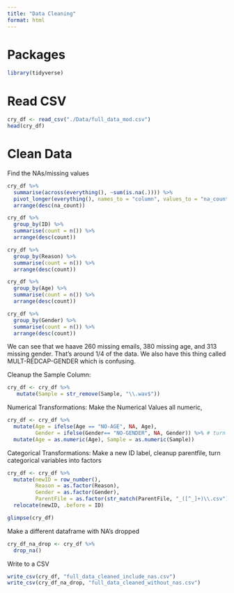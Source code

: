 ```yaml
---
title: "Data Cleaning"
format: html
---
```


# Packages
```r
library(tidyverse)
```


# Read CSV
```r
cry_df <- read_csv("./Data/full_data_mod.csv")
head(cry_df)
```

# Clean Data

Find the NAs/missing values
```r
cry_df %>%
  summarise(across(everything(), ~sum(is.na(.)))) %>%
  pivot_longer(everything(), names_to = "column", values_to = "na_count") %>%
  arrange(desc(na_count))

cry_df %>%
  group_by(ID) %>%
  summarise(count = n()) %>%
  arrange(desc(count))

cry_df %>%
  group_by(Reason) %>%
  summarise(count = n()) %>%
  arrange(desc(count))

cry_df %>%
  group_by(Age) %>%
  summarise(count = n()) %>%
  arrange(desc(count))

cry_df %>%
  group_by(Gender) %>%
  summarise(count = n()) %>%
  arrange(desc(count))
```

We can see that we haave 260 missing emails, 380 missing age, and 313 missing gender. That's around 1/4 of the data. We also have this thing called MULT-REDCAP-GENDER which is confusing.

Cleanup the Sample Column: 
```r
cry_df <- cry_df %>%
   mutate(Sample = str_remove(Sample, "\\.wav$"))
```

Numerical Transformations: Make the Numerical Values all numeric,
```r
cry_df <- cry_df %>%
  mutate(Age = ifelse(Age == "NO-AGE", NA, Age), 
         Gender = ifelse(Gender== "NO-GENDER", NA, Gender)) %>% # turn into NA
  mutate(Age = as.numeric(Age), Sample = as.numeric(Sample))
```

Categorical Transformations: Make a new ID label, cleanup parentfile, turn categorical variables into factors
```r
cry_df <- cry_df %>%
  mutate(newID = row_number(),
         Reason = as.factor(Reason),
         Gender = as.factor(Gender),
         ParentFile = as.factor(str_match(ParentFile, "_([^_]+)\\.csv")[,2])) %>%
  relocate(newID, .before = ID)
```

```r
glimpse(cry_df)
```

Make a different dataframe with NA's dropped
```r
cry_df_na_drop <- cry_df %>%
  drop_na()
```

Write to a CSV
```r
write_csv(cry_df, "full_data_cleaned_include_nas.csv")
write_csv(cry_df_na_drop, "full_data_cleaned_without_nas.csv")
```


